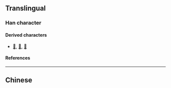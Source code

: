 {{also|電|申}}
{{character info}}
==Translingual==
{{stroke order|strokes=5}}
{{stroke order|type=animate}}

===Han character===
{{Han char|rn=102|rad=田|as=00|sn=5|four=|canj=LWU|ids=⿻日乚}}

====Derived characters====
* [[𫌷]], [[𬇐]], [[𮘁]]

====References====
{{Han ref|kx=0759.011|hdz=42528.020|uh=7535}}

----

==Chinese==
{{zh-see|電}}